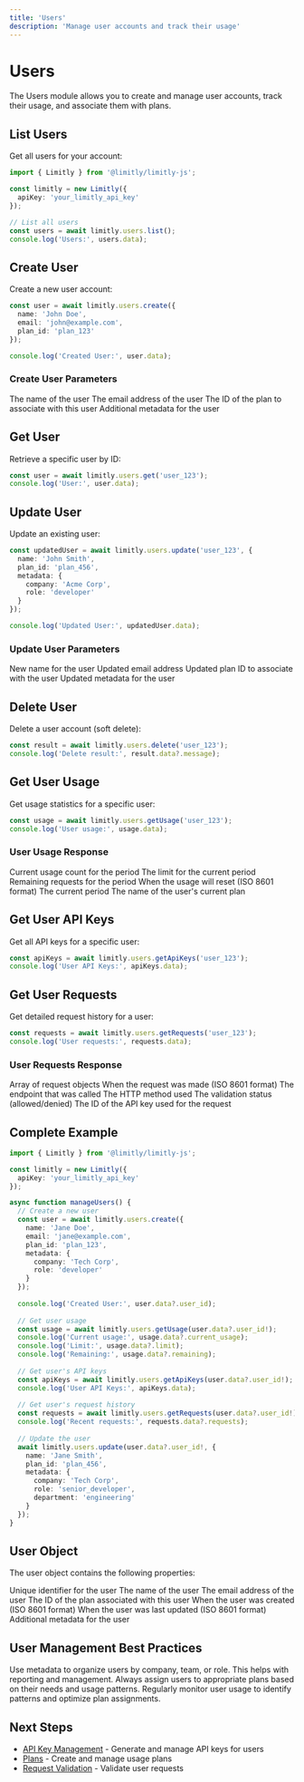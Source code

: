 ```yaml
---
title: 'Users'
description: 'Manage user accounts and track their usage'
---
```


# Users

The Users module allows you to create and manage user accounts, track their usage, and associate them with plans.

## List Users

Get all users for your account:

```typescript
import { Limitly } from '@limitly/limitly-js';

const limitly = new Limitly({
  apiKey: 'your_limitly_api_key'
});

// List all users
const users = await limitly.users.list();
console.log('Users:', users.data);
```

## Create User

Create a new user account:

```typescript
const user = await limitly.users.create({
  name: 'John Doe',
  email: 'john@example.com',
  plan_id: 'plan_123'
});

console.log('Created User:', user.data);
```

### Create User Parameters

<ParamField body="name" type="string" required>
  The name of the user
</ParamField>

<ParamField body="email" type="string" required>
  The email address of the user
</ParamField>

<ParamField body="plan_id" type="string">
  The ID of the plan to associate with this user
</ParamField>

<ParamField body="metadata" type="object">
  Additional metadata for the user
</ParamField>

## Get User

Retrieve a specific user by ID:

```typescript
const user = await limitly.users.get('user_123');
console.log('User:', user.data);
```

## Update User

Update an existing user:

```typescript
const updatedUser = await limitly.users.update('user_123', {
  name: 'John Smith',
  plan_id: 'plan_456',
  metadata: {
    company: 'Acme Corp',
    role: 'developer'
  }
});

console.log('Updated User:', updatedUser.data);
```

### Update User Parameters

<ParamField body="name" type="string">
  New name for the user
</ParamField>

<ParamField body="email" type="string">
  Updated email address
</ParamField>

<ParamField body="plan_id" type="string">
  Updated plan ID to associate with the user
</ParamField>

<ParamField body="metadata" type="object">
  Updated metadata for the user
</ParamField>

## Delete User

Delete a user account (soft delete):

```typescript
const result = await limitly.users.delete('user_123');
console.log('Delete result:', result.data?.message);
```

## Get User Usage

Get usage statistics for a specific user:

```typescript
const usage = await limitly.users.getUsage('user_123');
console.log('User usage:', usage.data);
```

### User Usage Response

<ParamField body="current_usage" type="number">
  Current usage count for the period
</ParamField>

<ParamField body="limit" type="number">
  The limit for the current period
</ParamField>

<ParamField body="remaining" type="number">
  Remaining requests for the period
</ParamField>

<ParamField body="reset_time" type="string">
  When the usage will reset (ISO 8601 format)
</ParamField>

<ParamField body="period" type="string">
  The current period
</ParamField>

<ParamField body="plan_name" type="string">
  The name of the user's current plan
</ParamField>

## Get User API Keys

Get all API keys for a specific user:

```typescript
const apiKeys = await limitly.users.getApiKeys('user_123');
console.log('User API Keys:', apiKeys.data);
```

## Get User Requests

Get detailed request history for a user:

```typescript
const requests = await limitly.users.getRequests('user_123');
console.log('User requests:', requests.data);
```

### User Requests Response

<ParamField body="requests" type="array">
  Array of request objects
</ParamField>

<ParamField body="requests[].timestamp" type="string">
  When the request was made (ISO 8601 format)
</ParamField>

<ParamField body="requests[].endpoint" type="string">
  The endpoint that was called
</ParamField>

<ParamField body="requests[].method" type="string">
  The HTTP method used
</ParamField>

<ParamField body="requests[].status" type="string">
  The validation status (allowed/denied)
</ParamField>

<ParamField body="requests[].api_key_id" type="string">
  The ID of the API key used for the request
</ParamField>

## Complete Example

```typescript
import { Limitly } from '@limitly/limitly-js';

const limitly = new Limitly({
  apiKey: 'your_limitly_api_key'
});

async function manageUsers() {
  // Create a new user
  const user = await limitly.users.create({
    name: 'Jane Doe',
    email: 'jane@example.com',
    plan_id: 'plan_123',
    metadata: {
      company: 'Tech Corp',
      role: 'developer'
    }
  });
  
  console.log('Created User:', user.data?.user_id);
  
  // Get user usage
  const usage = await limitly.users.getUsage(user.data?.user_id!);
  console.log('Current usage:', usage.data?.current_usage);
  console.log('Limit:', usage.data?.limit);
  console.log('Remaining:', usage.data?.remaining);
  
  // Get user's API keys
  const apiKeys = await limitly.users.getApiKeys(user.data?.user_id!);
  console.log('User API Keys:', apiKeys.data);
  
  // Get user's request history
  const requests = await limitly.users.getRequests(user.data?.user_id!);
  console.log('Recent requests:', requests.data?.requests);
  
  // Update the user
  await limitly.users.update(user.data?.user_id!, {
    name: 'Jane Smith',
    plan_id: 'plan_456',
    metadata: {
      company: 'Tech Corp',
      role: 'senior_developer',
      department: 'engineering'
    }
  });
}
```

## User Object

The user object contains the following properties:

<ParamField body="user_id" type="string">
  Unique identifier for the user
</ParamField>

<ParamField body="name" type="string">
  The name of the user
</ParamField>

<ParamField body="email" type="string">
  The email address of the user
</ParamField>

<ParamField body="plan_id" type="string">
  The ID of the plan associated with this user
</ParamField>

<ParamField body="created_at" type="string">
  When the user was created (ISO 8601 format)
</ParamField>

<ParamField body="updated_at" type="string">
  When the user was last updated (ISO 8601 format)
</ParamField>

<ParamField body="metadata" type="object">
  Additional metadata for the user
</ParamField>

## User Management Best Practices

<CardGroup cols={1}>
  <Card title="User Organization">
    Use metadata to organize users by company, team, or role. This helps with reporting and management.
  </Card>
</CardGroup>

<CardGroup cols={1}>
  <Card title="Plan Assignment">
    Always assign users to appropriate plans based on their needs and usage patterns.
  </Card>
</CardGroup>

<CardGroup cols={1}>
  <Card title="Usage Monitoring">
    Regularly monitor user usage to identify patterns and optimize plan assignments.
  </Card>
</CardGroup>

## Next Steps

- [API Key Management](/sdk/api-keys) - Generate and manage API keys for users
- [Plans](/sdk/plans) - Create and manage usage plans
- [Request Validation](/sdk/validation) - Validate user requests 